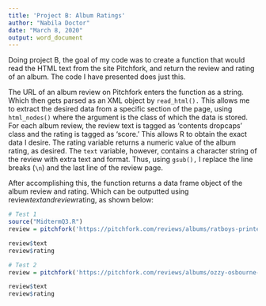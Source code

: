 ---
title: 'Project B: Album Ratings'
author: "Nabila Doctor"
date: "March 8, 2020"
output: word_document
---

Doing project B, the goal of my code was to create a function that would read the HTML text from the site Pitchfork, and return the review and rating of an album. The code I have presented does just this.

The URL of an album review on Pitchfork enters the function as a string. Which then gets parsed as an XML object by `read_html().` This allows me to extract the desired data from a specific section of the page, using `html_nodes()` where the argument is the class of which the data is stored. For each album review, the review text is tagged as 'contents dropcaps' class and the rating is tagged as 'score.' This allows R to obtain the exact data I desire. The rating variable returns a numeric value of the album rating, as desired. The `text` variable, however, contains a character string of the review with extra text and format. Thus, using `gsub(),` I replace the line breaks (`\n`) and the last line of the review page. 

After accomplishing this, the function returns a data frame object of the album review and rating. Which can be outputted using review$text and review$rating, as shown below:

```{r}
# Test 1
source("MidtermQ3.R")
review = pitchfork('https://pitchfork.com/reviews/albums/ratboys-printers-devil/')

review$text
review$rating
```

```{r}
# Test 2
review = pitchfork('https://pitchfork.com/reviews/albums/ozzy-osbourne-ordinary-man/')

review$text
review$rating
```
